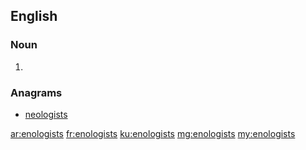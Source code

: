 ==English==

===Noun===
{{head|en}}

# {{plural of|enologist}}

===Anagrams===
* [[neologists#English|neologists]]

[[ar:enologists]]
[[fr:enologists]]
[[ku:enologists]]
[[mg:enologists]]
[[my:enologists]]